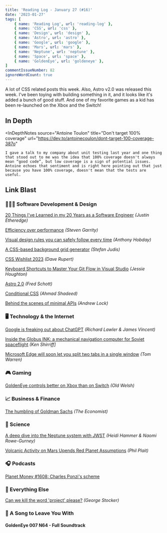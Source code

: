 ```yaml
---
title: 'Reading Log - January 27 (#16)'
date: '2023-01-27'
tags: [
    { name: 'Reading Log', url: 'reading-log' },
    { name: 'CSS', url: 'css' },
    { name: 'Design', url: 'design' },
    { name: 'Astro', url: 'astro' },
    { name: 'Google', url: 'google' },
    { name: 'Mars', url: 'mars' },
    { name: 'Neptune', url: 'neptune' },
    { name: 'Space', url: 'space' },
    { name: 'GoldenEye', url: 'goldeneye' },
]
commentIssueNumber: 82
ignoreWordCount: true
---
```


A lot of CSS related posts this week. Also, Astro v2.0 was released this week. I've been toying with building something in it, and it looks like it's added a bunch of good stuff. And one of my favorite games as a kid has been re-launched on the Xbox and the Switch!

## In Depth

<InDepthNotes
    source="Antoine Toulon"
    title="Don't target 100% coverage"
    url="https://dev.to/antoinecoulon/dont-target-100-coverage-387o"
>
    I gave a talk to my company about unit testing last year and one thing that stood out to me was the idea that 100% coverage doesn't always mean “good code”, but low coverage is a sign of potential issues. Antoine echoes that sentiment and is right here pointing out that just because you have 100% coverage, doesn't mean that the tests are useful.
</InDepthNotes>

## Link Blast

### 👨🏼‍💻 Software Development & Design

[20 Things I've Learned in my 20 Years as a Software Engineer](https://www.simplethread.com/20-things-ive-learned-in-my-20-years-as-a-software-engineer/) *(Justin Etheredge)*

[Efficiency over performance](https://blog.silverorange.com/efficiency-over-performance) *(Steven Garrity)*

[Visual design rules you can safely follow every time](https://anthonyhobday.com/sideprojects/saferules/) *(Anthony Hobday)*

[A CSS-based background grid generator](https://www.stefanjudis.com/blog/a-css-based-background-grid-generator/) *(Stefan Judis)*

[CSS Wishlist 2023](https://daverupert.com/2023/01/css-wishlist-2023/) *(Dave Rupert)*

[Keyboard Shortcuts to Master Your Git Flow in Visual Studio](https://devblogs.microsoft.com/visualstudio/keyboard-shortcuts-to-master-your-git-flow-in-visual-studio/) *(Jessie Houghton)*

[Astro 2.0](https://astro.build/blog/astro-2/) *(Fred Schott)*

[Conditional CSS](https://ishadeed.com/article/conditional-css/) *(Ahmad Shadeed)*

[Behind the scenes of minimal APIs](https://andrewlock.net/series/behind-the-scenes-of-minimal-apis/) *(Andrew Lock)*


### 🖥 Technology & the Internet

[Google is freaking out about ChatGPT](https://www.theverge.com/2023/1/20/23563851/google-search-ai-chatbot-demo-chatgpt) *(Richard Lawler & James Vincent)*

[Inside the Globus INK: a mechanical navigation computer for Soviet spaceflight](http://www.righto.com/2023/01/inside-globus-ink-mechanical-navigation.html) *(Ken Shirriff]*

[Microsoft Edge will soon let you split two tabs in a single window](https://www.theverge.com/2023/1/24/23568901/microsoft-edge-tab-split-window-feature) *(Tom Warren)*

### 🎮 Gaming

[GoldenEye controls better on Xbox than on Switch](https://www.polygon.com/23573980/goldeneye-controls-switch-xbox) *(Old Welsh)*

### 📈 Business & Finance

[The humbling of Goldman Sachs](https://www.economist.com/leaders/2023/01/26/the-humbling-of-goldman-sachs?etear=nl_weekly_1) *(The Economist)*

### 🔬 Science

[A deep dive into the Neptune system with JWST](https://www.planetary.org/articles/a-deep-dive-into-the-neptune-system-with-jwst) *(Heidi Hammer & Naomi Rowe-Gurney)*

[Volcanic Activity on Mars Upends Red Planet Assumptions](https://www.scientificamerican.com/article/volcanic-activity-on-mars-upends-red-planet-assumptions/) *(Phil Plait)*

### 🎧 Podcasts

[Planet Money #1608: Charles Ponzi's scheme](https://www.npr.org/2023/01/20/1150332566/charles-ponzi-financial-scam)

### 🎒 Everything Else

[Can we kill the word 'project' please?](https://georgestocker.com/2023/01/22/can-we-kill-the-word-project-please/) *(George Stocker)*

### 🎵 A Song to Leave You With

#### GoldenEye 007 N64 - Full Soundtrack

<YouTubeEmbed
    id="M1MPVbZ-vTg"
    title="GoldenEye 007 N64 - Full Soundtrack"
/>